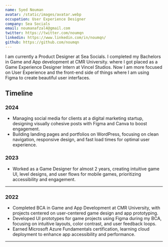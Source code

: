 ```yaml
---
name: Syed Nouman
avatar: /static/images/avatar.webp
occupation: User Experience Designer
company: Sea Socials
email: noumanafzal4@gmail.com
twitter: https://twitter.com/noumqn
linkedin: https://www.linkedin.com/in/noumqn/
github: https://github.com/noumqn
---
```


I am currently a Product Designer at Sea Socials.
I completed my Bachelors in Game and App development at CMR University.
where I got placed as a Game Experience Designer Intern at Vincel Studios.
Now I am more focused on User Experience and the front-end side of things
where I am using Figma to create beautiful user interfaces.

## Timeline

### 2024

- Managing social media for clients at a digital marketing startup, designing visually cohesive
  posts with Figma and Canva to boost engagement.
- Building landing pages and portfolios on WordPress, focusing on clean navigation, responsive design,
  and fast load times for optimal user experience.

### 2023

- Worked as a Game Designer for almost 2 years, creating intuitive game UI, level designs, and user flows for mobile games,
  prioritizing accessibility and engagement.

---

### 2022

- Completed BCA in Game and App Development at CMR University, with projects centered on user-centered game design and app prototyping.
- Developed UI prototypes for game projects using Figma during my BCA, focusing on intuitive layouts, color contrast, and user feedback loops.
- Earned Microsoft Azure Fundamentals certification, learning cloud deployment to enhance app accessibility and performance.

---
